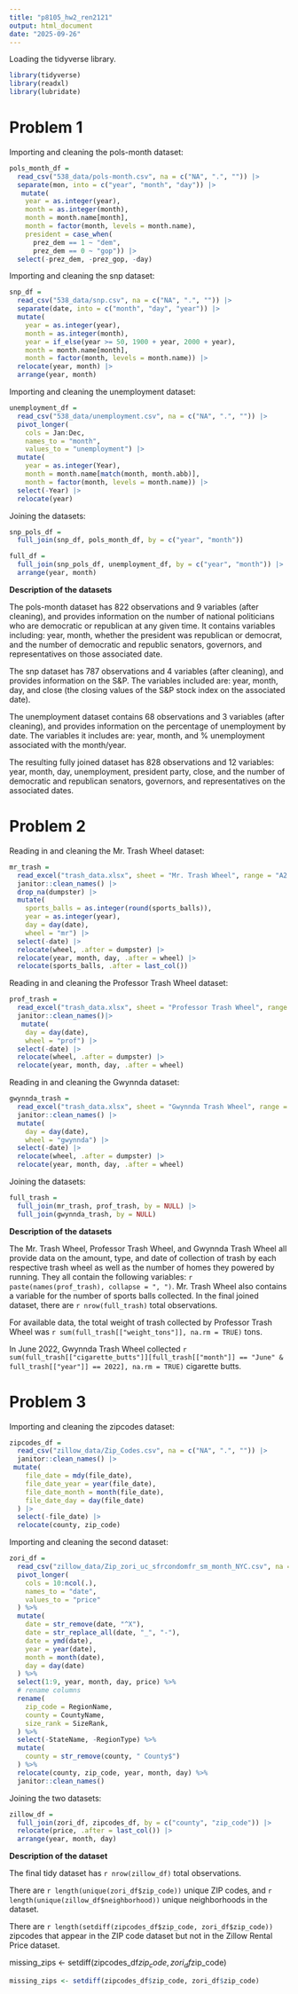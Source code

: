 ```yaml
---
title: "p8105_hw2_ren2121"
output: html_document
date: "2025-09-26"
---
```


Loading the tidyverse library.

```r
library(tidyverse)
library(readxl)
library(lubridate)
```

# Problem 1

Importing and cleaning the pols-month dataset:

```r

pols_month_df =
  read_csv("538_data/pols-month.csv", na = c("NA", ".", "")) |> 
  separate(mon, into = c("year", "month", "day")) |> 
   mutate(
    year = as.integer(year),
    month = as.integer(month),                 
    month = month.name[month],                  
    month = factor(month, levels = month.name),
    president = case_when(
      prez_dem == 1 ~ "dem",
      prez_dem == 0 ~ "gop")) |> 
  select(-prez_dem, -prez_gop, -day)

```

Importing and cleaning the snp dataset:

```r

snp_df =
  read_csv("538_data/snp.csv", na = c("NA", ".", "")) |> 
  separate(date, into = c("month", "day", "year")) |> 
  mutate(
    year = as.integer(year),
    month = as.integer(month),
    year = if_else(year >= 50, 1900 + year, 2000 + year),
    month = month.name[month],
    month = factor(month, levels = month.name)) |> 
  relocate(year, month) |> 
  arrange(year, month)

```

Importing and cleaning the unemployment dataset:

```r

unemployment_df =
  read_csv("538_data/unemployment.csv", na = c("NA", ".", "")) |> 
  pivot_longer(
    cols = Jan:Dec,
    names_to = "month",
    values_to = "unemployment") |> 
  mutate(
    year = as.integer(Year),                     
    month = month.name[match(month, month.abb)],
    month = factor(month, levels = month.name)) |>  
  select(-Year) |> 
  relocate(year)

```

Joining the datasets:

```r
snp_pols_df = 
  full_join(snp_df, pols_month_df, by = c("year", "month"))

full_df = 
  full_join(snp_pols_df, unemployment_df, by = c("year", "month")) |> 
  arrange(year, month)
```

**Description of the datasets**

The pols-month dataset has 822 observations and 9 variables (after cleaning), and provides information on the number of national politicians who are democratic or republican at any given time. It contains variables including: year, month, whether the president was republican or democrat, and the number of democratic and republic senators, governors, and representatives on those associated date.

The snp dataset has 787 observations and 4 variables (after cleaning), and provides information on the S&P. The variables included are: year, month, day, and close (the closing values of the S&P stock index on the associated date).

The unemployment dataset contains 68 observations and 3 variables (after cleaning), and provides information on the percentage of unemployment by date. The variables it includes are: year, month, and % unemployment associated with the month/year.

The resulting fully joined dataset has 828 observations and 12 variables: year, month, day, unemployment, president party, close, and the number of democratic and republican senators, governors, and representatives on the associated dates.

# Problem 2

Reading in and cleaning the Mr. Trash Wheel dataset:

```r

mr_trash = 
  read_excel("trash_data.xlsx", sheet = "Mr. Trash Wheel", range = "A2:N653") |> 
  janitor::clean_names() |> 
  drop_na(dumpster) |> 
  mutate(
    sports_balls = as.integer(round(sports_balls)),
    year = as.integer(year),
    day = day(date),  
    wheel = "mr") |> 
  select(-date) |>  
  relocate(wheel, .after = dumpster) |> 
  relocate(year, month, day, .after = wheel) |> 
  relocate(sports_balls, .after = last_col())

```

Reading in and cleaning the Professor Trash Wheel dataset:

```r

prof_trash = 
  read_excel("trash_data.xlsx", sheet = "Professor Trash Wheel", range = "A2:M120") |> 
  janitor::clean_names()|> 
   mutate(
    day = day(date),
    wheel = "prof") |> 
  select(-date) |> 
  relocate(wheel, .after = dumpster) |> 
  relocate(year, month, day, .after = wheel)

```

Reading in and cleaning the Gwynnda dataset:

```r

gwynnda_trash = 
  read_excel("trash_data.xlsx", sheet = "Gwynnda Trash Wheel", range = "A2:L265") |> 
  janitor::clean_names() |> 
  mutate(
    day = day(date),
    wheel = "gwynnda") |> 
  select(-date) |> 
  relocate(wheel, .after = dumpster) |> 
  relocate(year, month, day, .after = wheel)

```

Joining the datasets:

```r

full_trash = 
  full_join(mr_trash, prof_trash, by = NULL) |> 
  full_join(gwynnda_trash, by = NULL)

```

**Description of the datasets**

The Mr. Trash Wheel, Professor Trash Wheel, and Gwynnda Trash Wheel all provide data on the amount, type, and date of collection of trash by each respective trash wheel as well as the number of homes they powered by running. They all contain the following variables: `r paste(names(prof_trash), collapse = ", ")`. Mr. Trash Wheel also contains a variable for the number of sports balls collected. In the final joined dataset, there are `r nrow(full_trash)` total observations.

For available data, the total weight of trash collected by Professor Trash Wheel was `r sum(full_trash[["weight_tons"]], na.rm = TRUE)` tons.

In June 2022, Gwynnda Trash Wheel collected `r sum(full_trash[["cigarette_butts"]][full_trash[["month"]] == "June" & full_trash[["year"]] == 2022], na.rm = TRUE)` cigarette butts.

# Problem 3

Importing and cleaning the zipcodes dataset:

```r

zipcodes_df = 
  read_csv("zillow_data/Zip_Codes.csv", na = c("NA", ".", "")) |> 
  janitor::clean_names() |> 
 mutate(
    file_date = mdy(file_date),
    file_date_year = year(file_date),
    file_date_month = month(file_date),
    file_date_day = day(file_date)
  ) |> 
  select(-file_date) |> 
  relocate(county, zip_code)

```

Importing and cleaning the second dataset:

```r

zori_df =
  read_csv("zillow_data/Zip_zori_uc_sfrcondomfr_sm_month_NYC.csv", na = c("NA", ".", "")) %>%
  pivot_longer(
    cols = 10:ncol(.),
    names_to = "date",
    values_to = "price"
  ) %>%
  mutate(
    date = str_remove(date, "^X"),
    date = str_replace_all(date, "_", "-"),
    date = ymd(date),
    year = year(date),
    month = month(date),
    day = day(date)
  ) %>%
  select(1:9, year, month, day, price) %>%
  # rename columns
  rename(
    zip_code = RegionName,
    county = CountyName,
    size_rank = SizeRank,
  ) %>%
  select(-StateName, -RegionType) %>%
  mutate(
    county = str_remove(county, " County$")
  ) %>%
  relocate(county, zip_code, year, month, day) %>%
  janitor::clean_names()

```

Joining the two datasets:

```r

zillow_df =
  full_join(zori_df, zipcodes_df, by = c("county", "zip_code")) |> 
  relocate(price, .after = last_col()) |> 
  arrange(year, month, day)

```

**Description of the dataset**

The final tidy dataset has `r nrow(zillow_df)` total observations.

There are `r length(unique(zori_df$zip_code))` unique ZIP codes, and `r length(unique(zillow_df$neighborhood))` unique neighborhoods in the dataset.

There are `r length(setdiff(zipcodes_df$zip_code, zori_df$zip_code))` zipcodes that appear in the ZIP code dataset but not in the Zillow Rental Price dataset. 

missing_zips <- setdiff(zipcodes_df$zip_code, zori_df$zip_code)

```r
missing_zips <- setdiff(zipcodes_df$zip_code, zori_df$zip_code)
```

